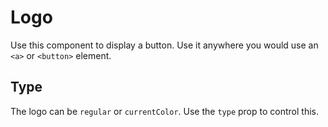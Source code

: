 

<Meta title="Components/Atoms/Logo" component={Logo} />

# Logo

Use this component to display a button. Use it anywhere you would use an `<a>` or `<button>` element.

<Canvas>
  <Story name="Component">
    <div className="p-12" style={{backgroundColor: '#f9fbfd'}}>
      <Logo type="regular" className="m-auto" />
    </div>
  </Story>
</Canvas>

## Type

The logo can be `regular` or `currentColor`. Use the `type` prop to control this.

<Canvas>
  <Story name="Type">
    <div className="p-12" style={{backgroundColor: '#f9fbfd'}}>
      <Logo type="currentColor" className="m-auto" />
    </div>
  </Story>
</Canvas>
